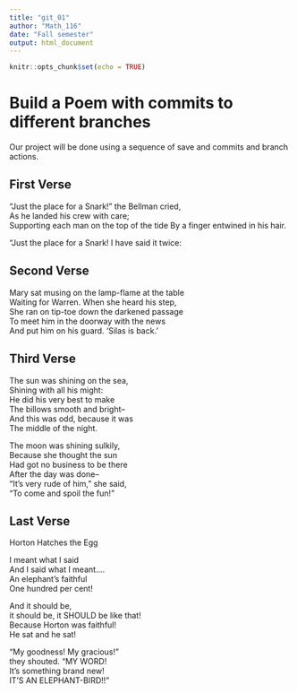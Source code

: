 ---
title: "git_01"
author: "Math_116"
date: "Fall semester"
output: html_document
---

```{r setup, include=FALSE}
knitr::opts_chunk$set(echo = TRUE)
```
# Build a Poem with commits to different branches
Our project will be done using a sequence of save and commits and branch actions.
<!-- Do not modify or change any text in "!--" bracketed areas such as this --- these are instructions to
you, if you change any of this the git program will notice it and compromise your git merging strategy !-->

## First Verse 
<!--Put the first five lines of a poem by Lewis Carrol in this section!-->

 "Just the place for a Snark!" the Bellman cried,  
   As he landed his crew with care;  
Supporting each man on the top of the tide
   By a finger entwined in his hair.  

"Just the place for a Snark! I have said it twice:  

## Second Verse
<!--Put the first five lines of a poem by Robert Frost here!-->

Mary sat musing on the lamp-flame at the table  
Waiting for Warren. When she heard his step,  
She ran on tip-toe down the darkened passage  
To meet him in the doorway with the news  
And put him on his guard. ‘Silas is back.’  

## Third Verse
<!--Put the first two verses of The Walrus and the Carpenter here!-->

 The sun was shining on the sea,  
Shining with all his might:  
He did his very best to make  
The billows smooth and bright--  
And this was odd, because it was  
The middle of the night.  

The moon was shining sulkily,  
Because she thought the sun  
Had got no business to be there  
After the day was done--  
"It's very rude of him," she said,  
"To come and spoil the fun!"  

## Last Verse
<!--Put a short poem of your choice 8-20 lines,here!-->

Horton Hatches the Egg
	

I meant what I said  
And I said what I meant….  
An elephant’s faithful  
One hundred per cent!  

And it should be,  
it should be, it SHOULD be like that!  
Because Horton was faithful!  
He sat and he sat!  
	
“My goodness! My gracious!”  
they shouted. “MY WORD!  
It’s something brand new!  
IT’S AN ELEPHANT-BIRD!!”  
